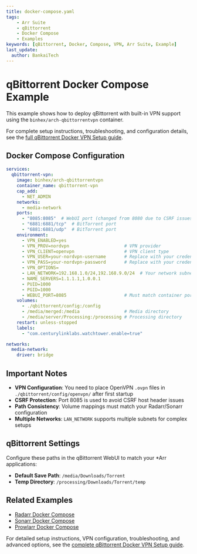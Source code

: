 ```yaml
---
title: docker-compose.yaml
tags:
    - Arr Suite
    - qBittorrent
    - Docker Compose
    - Examples
keywords: [qBittorrent, Docker, Compose, VPN, Arr Suite, Example]
last_update:
  author: BankaiTech
---
```


# qBittorrent Docker Compose Example

This example shows how to deploy qBittorrent with built-in VPN support using the `binhex/arch-qbittorrentvpn` container.

For complete setup instructions, troubleshooting, and configuration details, see the [full qBittorrent Docker VPN Setup guide](../../../../Torrent%20Clients/qBittorrent/Docs/docker-vpn.mdx).

## Docker Compose Configuration

```yaml title="docker-compose.yaml"
services:
  qbittorrent-vpn:
    image: binhex/arch-qbittorrentvpn
    container_name: qbittorrent-vpn
    cap_add:
      - NET_ADMIN
    networks:
      - media-network
    ports:
      - "8085:8085"  # WebUI port (changed from 8080 due to CSRF issues)
      - "6881:6881/tcp"  # BitTorrent port
      - "6881:6881/udp"  # BitTorrent port
    environment:
      - VPN_ENABLED=yes
      - VPN_PROV=nordvpn                     # VPN provider
      - VPN_CLIENT=openvpn                   # VPN client type
      - VPN_USER=your-nordvpn-username       # Replace with your credentials
      - VPN_PASS=your-nordvpn-password       # Replace with your credentials
      - VPN_OPTIONS=
      - LAN_NETWORK=192.168.1.0/24,192.168.9.0/24  # Your network subnets
      - NAME_SERVERS=1.1.1.1,1.0.0.1
      - PUID=1000
      - PGID=1000
      - WEBUI_PORT=8085                      # Must match container port
    volumes:
      - ./qbittorrent/config:/config
      - /media/merged:/media                 # Media directory
      - /media/server/Processing:/processing # Processing directory
    restart: unless-stopped
    labels:
      - "com.centurylinklabs.watchtower.enable=true"

networks:
  media-network:
    driver: bridge
```

## Important Notes

- **VPN Configuration**: You need to place OpenVPN `.ovpn` files in `./qbittorrent/config/openvpn/` after first startup
- **CSRF Protection**: Port 8085 is used to avoid CSRF host header issues
- **Path Consistency**: Volume mappings must match your Radarr/Sonarr configuration
- **Multiple Networks**: `LAN_NETWORK` supports multiple subnets for complex setups

## qBittorrent Settings

Configure these paths in the qBittorrent WebUI to match your *Arr applications:

- **Default Save Path**: `/media/Downloads/Torrent`
- **Temp Directory**: `/processing/Downloads/Torrent/temp`

## Related Examples

- [Radarr Docker Compose](../Radarr/docker-compose.mdx)
- [Sonarr Docker Compose](../Sonarr/docker-compose.mdx)
- [Prowlarr Docker Compose](../Prowlarr/docker-compose.mdx)

For detailed setup instructions, VPN configuration, troubleshooting, and advanced options, see the [complete qBittorrent Docker VPN Setup guide](../../../../Torrent%20Clients/qBittorrent/Docs/docker-vpn.mdx).

<BuyMeACoffeeButton />
